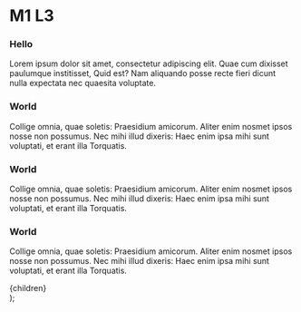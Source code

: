 # M1 L3

<CustomCard linesToHighlight="2">

### Hello

Lorem ipsum dolor sit amet, consectetur adipiscing elit. Quae cum dixisset paulumque institisset, Quid est? Nam aliquando posse recte fieri dicunt nulla expectata nec quaesita voluptate.

</CustomCard>

<CustomCard linesToHighlight="1, 3-5">

### World

Collige omnia, quae soletis: Praesidium amicorum. Aliter enim nosmet ipsos nosse non possumus. Nec mihi illud dixeris: Haec enim ipsa mihi sunt voluptati, et erant illa Torquatis.

</CustomCard>

<CustomCard linesToHighlight="1-5">

### World

Collige omnia, quae soletis: Praesidium amicorum. Aliter enim nosmet ipsos nosse non possumus. Nec mihi illud dixeris: Haec enim ipsa mihi sunt voluptati, et erant illa Torquatis.

</CustomCard>

<CustomCard linesToHighlight="2, 4">

### World

Collige omnia, quae soletis: Praesidium amicorum. Aliter enim nosmet ipsos nosse non possumus. Nec mihi illud dixeris: Haec enim ipsa mihi sunt voluptati, et erant illa Torquatis.

</CustomCard>

<SendTransaction type="createMint" />

  <div className="prose w-full max-w-none dark:prose-dark">{children}</div>
);
